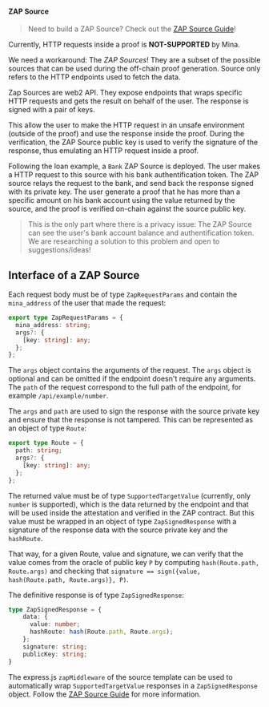 #### ZAP Source

> Need to build a ZAP Source? Check out the [ZAP Source Guide](../guides/source)!

Currently, HTTP requests inside a proof is **NOT-SUPPORTED** by Mina.

We need a workaround: The _ZAP Sources_! They are a subset of the possible sources that can be used during the off-chain proof generation.
Source only refers to the HTTP endpoints used to fetch the data.

Zap Sources are web2 API. They expose endpoints that wraps specific HTTP requests and gets the result on behalf of the user.
The response is signed with a pair of keys.

This allow the user to make the HTTP request in an unsafe environment (outside of the proof) and use the response inside the proof.
During the verification, the ZAP Source public key is used to verify the signature of the response, thus emulating an HTTP request inside a proof.

Following the loan example, a `Bank` ZAP Source is deployed. The user makes a HTTP request to this source with his bank authentification token.
The ZAP source relays the request to the bank, and send back the response signed with its private key.
The user generate a proof that he has more than a specific amount on his bank account using the value returned by the source, and the proof is verified on-chain against the source public key.

> This is the only part where there is a privacy issue: The ZAP Source can see the user's bank account balance and authentification token.
> We are researching a solution to this problem and open to suggestions/ideas!

## Interface of a ZAP Source

Each request body must be of type `ZapRequestParams` and contain the `mina_address` of the user that made the request:

```typescript
export type ZapRequestParams = {
  mina_address: string;
  args?: {
    [key: string]: any;
  };
};
```

The `args` object contains the arguments of the request. The `args` object is optional and can be omitted if the endpoint doesn't require any arguments.
The `path` of the request correspond to the full path of the endpoint, for example `/api/example/number`.

The `args` and `path` are used to sign the response with the source private key and ensure that the response is not tampered.
This can be represented as an object of type `Route`:

```typescript
export type Route = {
  path: string;
  args?: {
    [key: string]: any;
  };
};
```

The returned value must be of type `SupportedTargetValue` (currently, only `number` is supported), which is the data returned by the endpoint and that will be used inside the attestation and verified in the ZAP contract.
But this value must be wrapped in an object of type `ZapSignedResponse` with a signature of the response data with the source private key and the `hashRoute`.

That way, for a given Route, value and signature, we can verify that the value comes from the oracle of public key `P` by computing `hash(Route.path, Route.args)` and checking that `signature == sign({value, hash(Route.path, Route.args)}, P)`.

The definitive response is of type `ZapSignedResponse`:

```typescript
type ZapSignedResponse = {
    data: {
      value: number;
      hashRoute: hash(Route.path, Route.args);
    };
    signature: string;
    publicKey: string;
}
```

The express.js `zapMiddleware` of the source template can be used to automatically wrap `SupportedTargetValue` responses in a `ZapSignedResponse` object. Follow the [ZAP Source Guide](../guides/source) for more information.
